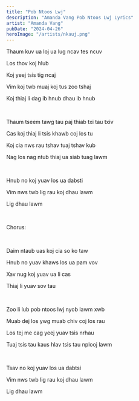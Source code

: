 ```yaml
---
title: "Pob Ntoos Lwj"
description: "Amanda Vang Pob Ntoos Lwj Lyrics"
artist: "Amanda Vang"
pubDate: "2024-04-26"
heroImage: "/artists/nkauj.png"
---
```


Thaum kuv ua loj ua lug ncav tes ncuv

Los thov koj hlub

Koj yeej tsis tig ncaj

Vim koj twb muaj koj tus zoo tshaj

Koj thiaj li dag ib hnub dhau ib hnub

<br />

Thaum tseem tawg tau paj thiab txi tau txiv

Cas koj thiaj li tsis khawb coj los tu

Koj cia nws rau tshav tuaj tshav kub

Nag los nag ntub thiaj ua siab tuag lawm

<br />

Hnub no koj yuav los ua dabsti

Vim nws twb lig rau koj dhau lawm

Lig dhau lawm

<br />

Chorus:

<br />

Daim ntaub uas koj cia so ko taw

Hnub no yuav khaws los ua pam vov

Xav nug koj yuav ua li cas

Thiaj li yuav sov tau

<br />

Zoo li lub pob ntoos lwj nyob lawm xwb

Muab dej los ywg muab chiv coj los rau

Los tej me cag yeej yuav tsis nrhau

Tuaj tsis tau kaus hlav tsis tau nplooj lawm

<br />

Tsav no koj yuav los ua dabtsi

Vim nws twb lig rau koj dhau lawm

Lig dhau lawm
